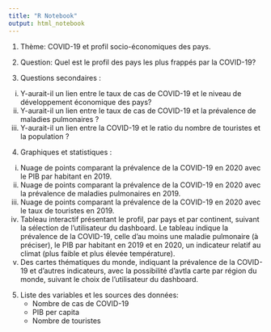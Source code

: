 ```yaml
---
title: "R Notebook"
output: html_notebook
---
```


1) Thème: COVID-19 et profil socio-économiques des pays.

2) Question: Quel est le profil des pays les plus frappés par la COVID-19?

3) Questions secondaires :
i) Y-aurait-il un lien entre le taux de cas de COVID-19 et le niveau de développement économique des pays?
ii) Y-aurait-il un lien entre le taux de cas de COVID-19 et la prévalence de maladies pulmonaires ?
iii) Y-aurait-il un lien entre la COVID-19 et le ratio du nombre de touristes et la population ?

4) Graphiques et statistiques :
i) Nuage de points comparant la prévalence de la COVID-19 en 2020 avec le PIB par habitant en 2019.
ii) Nuage de points comparant la prévalence de la COVID-19 en 2020 avec la prévalence de maladies pulmonaires en 2019.
iii) Nuage de points comparant la prévalence de la COVID-19 en 2020 avec le taux de touristes en 2019.
iv) Tableau interactif présentant le profil, par pays et par continent, suivant la sélection de l'utilisateur du dashboard. Le tableau indique la prévalence de la COVID-19, celle d'au moins une maladie pulmonaire (à préciser), le PIB par habitant en 2019 et en 2020, un indicateur relatif au climat (plus faible et plus élevée température).
iv) Des cartes thématiques du monde, indiquant la prévalence de la COVID-19 et d'autres indicateurs, avec la possibilité d'avtla carte par région du monde, suivant le choix de l'utilisateur du dashboard.

5) Liste des variables et les sources des données: 
      - Nombre de cas de COVID-19
      - PIB per capita
      - Nombre de touristes

